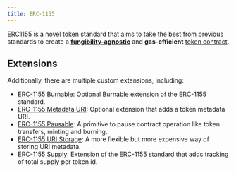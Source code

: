 ```yaml
---
title: ERC-1155
---
```


ERC1155 is a novel token standard that aims to take the best from previous standards to create a [**fungibility-agnostic**](tokens#different-kinds-of-tokens) and **gas-efficient** [token contract](tokens#but_first_coffee_a_primer_on_token_contracts).

## Extensions

Additionally, there are multiple custom extensions, including:

* [ERC-1155 Burnable](/contracts-stylus/erc1155-burnable): Optional Burnable extension of the ERC-1155 standard.
* [ERC-1155 Metadata URI](/contracts-stylus/erc1155-metadata-uri): Optional extension that adds a token metadata URI.
* [ERC-1155 Pausable](/contracts-stylus/erc1155-pausable): A primitive to pause contract operation like token transfers, minting and burning.
* [ERC-1155 URI Storage](/contracts-stylus/erc1155-uri-storage): A more flexible but more expensive way of storing URI metadata.
* [ERC-1155 Supply](/contracts-stylus/erc1155-supply): Extension of the ERC-1155 standard that adds tracking of total supply per token id.
